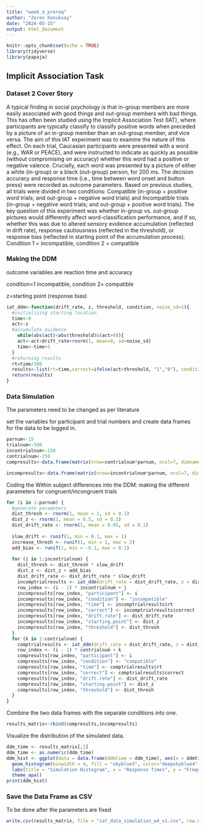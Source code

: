 ---
title: "week_4_prereq"
author: "Zeren Konuksay"
date: "2024-05-15"
output: html_document
---

```{r setup, include=FALSE}
knitr::opts_chunk$set(echo = TRUE)
library(tidyverse)
library(papaja)
```

## Implicit Association Task

### Dataset 2 Cover Story

A typical finding in social psychology is that in-group members are more easily associated with good things and out-group members with bad things. This has often been studied using the Implicit Association Test (IAT), where participants are typically classify to classify positive words when preceded by a picture of an in-group member than an out-group member, and vice versa. The aim of this IAT experiment was to examine the nature of this effect. On each trial, Caucasian participants were presented with a word (e.g., WAR or PEACE), and were instructed to indicate as quickly as possible (without compromising on accuracy) whether this word had a positive or negative valence. Crucially, each word was presented by a picture of either a white (in-group) or a black (out-group) person, for 200 ms. The decision accuracy and response time (i.e., time between word onset and button press) were recorded as outcome parameters. Based on previous studies, all trials were divided in two conditions: Compatible (in-group + positive word trials; and out-group + negative word trials) and Incompatible trials (in-group + negative word trials; and out-group + positive word trials). The key question of this experiment was whether in-group vs. out-group pictures would differently affect word-classification performance, and if so, whether this was due to altered sensory evidence accumulation (reflected in drift rate), response cautiousness (reflected in the threshold), or response bias (reflected in starting point of the accumulation process). Condition 1 = incompatible, condition 2 = compatible

### Making the DDM

outcome variables are reaction time and accuracy

condition=1 incompatible, condition 2= compatible

z=starting point (response bias)

```{r drift diffusion model function}

iat_ddm<-function(drift_rate, z, threshold, condition, noise_sd=1){
  #initializing starting location
  time<-0
  act<-z
  #accumulate evidence
    while(abs(act)<abs(threshold)&(act>0)){
    act<-act+drift_rate+rnorm(1, mean=0, sd=noise_sd)
    time<-time+1
  }
  #returning results
  rt=time/100
  results<-list(rt=time,correct=ifelse(act>threshold, "1","0"), condition=ifelse(condition=="incompatible", "incompatible", "compatible"))
  return(results)
}

```

### Data Simulation

The parameters need to be changed as per literature

set the variables for participant and trial numbers and create data frames for the data to be logged in.

```{r data simulation initializing}
parnum<-15
trialnum<-500
incontrialnum<-250
contrialnum<-250
compresults<-data.frame(matrix(nrow=contrialnum*parnum, ncol=7, dimnames=list(NULL, c("participant", "condition", "time", "correct","drift.rate", "starting.point", "threshold"))))

incompresults<-data.frame(matrix(nrow=incontrialnum*parnum, ncol=7, dimnames=list(NULL, c("participant", "condition", "time", "correct","drift.rate", "starting.point", "threshold"))))
```

Coding the Within subject differences into the DDM: making the different parameters for congruent/incongruent trials

```{r for loop data simulation}

for (i in 1:parnum) {
  #generate parameters
  dist_thresh <- rnorm(1, mean = 1, sd = 0.1)
  dist_z <- rnorm(1, mean = 0.5, sd = 0.1)
  dist_drift_rate <- rnorm(1, mean = 0.05, sd = 0.1)
  
  slow_drift <- runif(1, min = 0.1, max = 1)
  increase_thresh <- runif(1, min = 1, max = 2)
  add_bias <- runif(1, min = -0.1, max = 0.1)
  
  for (j in 1:incontrialnum) {
    dist_thresh <- dist_thresh * slow_drift
    dist_z <- dist_z + add_bias
    dist_drift_rate <- dist_drift_rate * slow_drift
    incomptrialresults <- iat_ddm(drift_rate = dist_drift_rate, z = dist_z, threshold = dist_thresh, condition = "incompatible")
    row_index <- (i - 1) * incontrialnum + j
    incompresults[row_index, "participant"] <- i
    incompresults[row_index, "condition"] <- "incompatible"
    incompresults[row_index, "time"] <- incomptrialresults$rt
    incompresults[row_index, "correct"] <- incomptrialresults$correct
    incompresults[row_index, "drift.rate"] <- dist_drift_rate
    incompresults[row_index, "starting.point"] <- dist_z
    incompresults[row_index, "threshold"] <- dist_thresh
  }
  for (k in 1:contrialnum) {
    comptrialresults <- iat_ddm(drift_rate = dist_drift_rate, z = dist_z, threshold = dist_thresh, condition = "compatible")
    row_index <- (i - 1) * contrialnum + k
    compresults[row_index, "participant"] <- i
    compresults[row_index, "condition"] <- "compatible"
    compresults[row_index, "time"] <- comptrialresults$rt
    compresults[row_index, "correct"] <- comptrialresults$correct
    compresults[row_index, "drift.rate"] <- dist_drift_rate
    compresults[row_index, "starting.point"] <- dist_z
    compresults[row_index, "threshold"] <- dist_thresh  
  }
}
```

Combine the two data frames with the separate conditions into one.

```{r final simulated data frame}
results_matrix<-rbind(compresults,incompresults)

```

Visualize the distribution of the simulated data.

```{r distribution histogram}
ddm_time <- results_matrix[,1]
ddm_time <- as.numeric(ddm_time)
ddm_hist <- ggplot(data = data.frame(ddmtime = ddm_time), aes(x = ddmtime)) +
  geom_histogram(binwidth = 4, fill = "skyblue3", color="deepskyblue4") +
  labs(title = "Simulation Histogram", x = "Response Times", y = "Frequency")+
  theme_apa()
print(ddm_hist)
```

### Save the Data Frame as CSV

To be done after the parameters are fixed

```{r csv file conversion}
write.csv(results_matrix, file = "iat_data_simulation_w4_v1.csv", row.names = FALSE)
```
